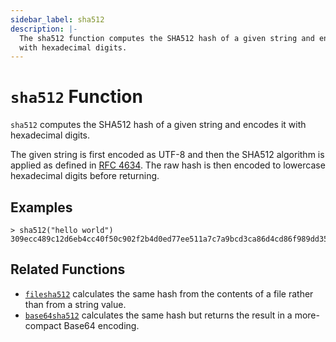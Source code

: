 ```yaml
---
sidebar_label: sha512
description: |-
  The sha512 function computes the SHA512 hash of a given string and encodes it
  with hexadecimal digits.
---
```


# `sha512` Function

`sha512` computes the SHA512 hash of a given string and encodes it with
hexadecimal digits.

The given string is first encoded as UTF-8 and then the SHA512 algorithm is applied
as defined in [RFC 4634](https://tools.ietf.org/html/rfc4634). The raw hash is
then encoded to lowercase hexadecimal digits before returning.

## Examples

```
> sha512("hello world")
309ecc489c12d6eb4cc40f50c902f2b4d0ed77ee511a7c7a9bcd3ca86d4cd86f989dd35bc5ff499670da34255b45b0cfd830e81f605dcf7dc5542e93ae9cd76f
```

## Related Functions

* [`filesha512`](/docs/language/functions/filesha512) calculates the same hash from
  the contents of a file rather than from a string value.
* [`base64sha512`](/docs/language/functions/base64sha512) calculates the same hash but returns
  the result in a more-compact Base64 encoding.
